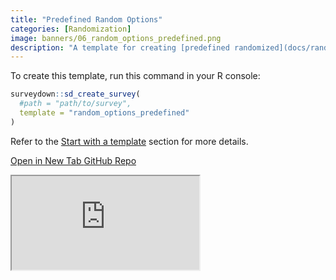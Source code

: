 ```yaml
---
title: "Predefined Random Options"
categories: [Randomization]
image: banners/06_random_options_predefined.png
description: "A template for creating [predefined randomized](docs/randomization.html#predefined-randomization) survey options."
---
```


To create this template, run this command in your R console:

```r
surveydown::sd_create_survey(
  #path = "path/to/survey",
  template = "random_options_predefined"
)
```

Refer to the [Start with a template](/docs/getting-started.html#start-with-a-template) section for more details.

<div class="button-container">
  <a href="https://surveydown2.shinyapps.io/random_options_predefined/" class="template-button" target="_blank">
    <i class="fas fa-external-link-alt"></i> Open in New Tab
  </a>
  <a href="https://github.com/surveydown-dev/templates" class="template-button" target="_blank">
    <i class="fab fa-github"></i> GitHub Repo
  </a>
</div>

<div class="template-iframe-container">
<iframe src="https://surveydown2.shinyapps.io/random_options_predefined/" class="template-iframe"></iframe>
</div>